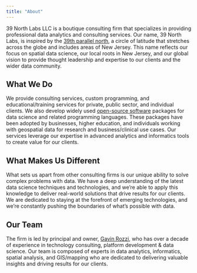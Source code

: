 ```yaml
---
title: "About"
---
```


39 North Labs LLC is a boutique consulting firm that specializes in providing professional data analytics and consulting services. Our name, 39 North Labs, is inspired by the [39th parallel north](https://en.wikipedia.org/wiki/39th_parallel_north), a circle of latitude that stretches across the globe and includes areas of New Jersey. This name reflects our focus on spatial data science, our local roots in New Jersey, and our global vision to provide thought leadership and expertise to our clients and the wider data community.

## What We Do

We provide consulting services, custom programming, and educational/training services for private, public sector, and individual clients. We also develop widely used [open-source software](/open-source.qmd) packages for data science and related programming languages. These packages have been adopted by businesses, higher education, and individuals working with geospatial data for research and business/clinical use cases. Our services leverage our expertise in advanced analytics and informatics tools to create value for our clients.

## What Makes Us Different

What sets us apart from other consulting firms is our unique ability to solve complex problems with data. We have a deep understanding of the latest data science techniques and technologies, and we're able to apply this knowledge to deliver real-world solutions that drive results for our clients. We are dedicated to staying at the forefront of emerging technologies, and we're constantly pushing the boundaries of what's possible with data.

## Our Team

The firm is led by principal and owner, [Gavin Rozzi](/gavin-rozzi.qmd), who has over a decade of experience in technology consulting, platform development & data science. Our team is composed of experts in data analytics, informatics, spatial analysis, and GIS/mapping who are dedicated to delivering valuable insights and driving results for our clients. 
